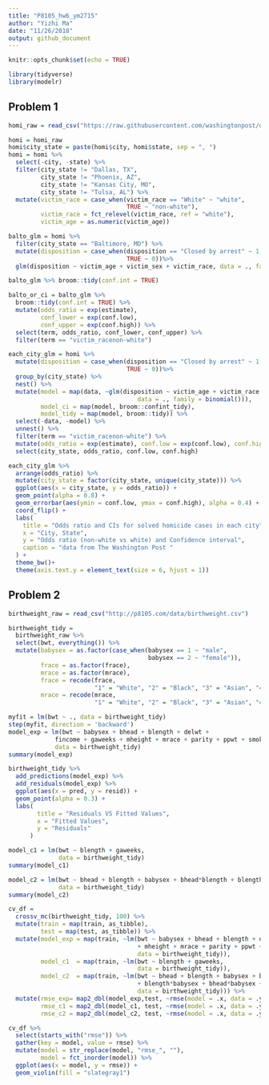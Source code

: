 ```yaml
---
title: "P8105_hw6_ym2715"
author: "Yizhi Ma"
date: "11/26/2018"
output: github_document
---
```


```r
knitr::opts_chunk$set(echo = TRUE)

library(tidyverse)
library(modelr)
```

## Problem 1

```r
homi_raw = read_csv("https://raw.githubusercontent.com/washingtonpost/data-homicides/master/homicide-data.csv")

homi = homi_raw 
homi$city_state = paste(homi$city, homi$state, sep = ", ")
homi = homi %>% 
  select(-city, -state) %>% 
  filter(city_state != "Dallas, TX",
         city_state != "Phoenix, AZ",
         city_state != "Kansas City, MO",
         city_state != "Tulsa, AL") %>% 
  mutate(victim_race = case_when(victim_race == "White" ~ "white",
                                 TRUE ~ "non-white"),
         victim_race = fct_relevel(victim_race, ref = "white"),
         victim_age = as.numeric(victim_age))
```

```r
balto_glm = homi %>% 
  filter(city_state == "Baltimore, MD") %>% 
  mutate(disposition = case_when(disposition == "Closed by arrest" ~ 1,
                                 TRUE ~ 0))%>% 
  glm(disposition ~ victim_age + victim_sex + victim_race, data = ., family = binomial())

balto_glm %>% broom::tidy(conf.int = TRUE)

balto_or_ci = balto_glm %>% 
  broom::tidy(conf.int = TRUE) %>% 
  mutate(odds_ratio = exp(estimate),
         conf_lower = exp(conf.low),
         conf_upper = exp(conf.high)) %>% 
  select(term, odds_ratio, conf_lower, conf_upper) %>% 
  filter(term == "victim_racenon-white")

```

```r
each_city_glm = homi %>% 
  mutate(disposition = case_when(disposition == "Closed by arrest" ~ 1,
                                 TRUE ~ 0))%>% 
  group_by(city_state) %>% 
  nest() %>% 
  mutate(model = map(data, ~glm(disposition ~ victim_age + victim_race + victim_sex, 
                                    data = ., family = binomial())),
         model_ci = map(model, broom::confint_tidy),
         model_tidy = map(model, broom::tidy)) %>% 
  select(-data, -model) %>% 
  unnest() %>% 
  filter(term == "victim_racenon-white") %>% 
  mutate(odds_ratio = exp(estimate), conf.low = exp(conf.low), conf.high = exp(conf.high)) %>% 
  select(city_state, odds_ratio, conf.low, conf.high)
```

```r
each_city_glm %>% 
  arrange(odds_ratio) %>% 
  mutate(city_state = factor(city_state, unique(city_state))) %>% 
  ggplot(aes(x = city_state, y = odds_ratio)) +
  geom_point(alpha = 0.8) +
  geom_errorbar(aes(ymin = conf.low, ymax = conf.high), alpha = 0.4) +
  coord_flip() +
  labs(
    title = "Odds ratio and CIs for solved homicide cases in each city",
    x = "City, State",
    y = "Odds ratio (non-white vs white) and Confidence interval",
    caption = "data from The Washington Post "
  ) +
  theme_bw()+
  theme(axis.text.y = element_text(size = 6, hjust = 1)) 
```

## Problem 2

```r
birthweight_raw = read_csv("http://p8105.com/data/birthweight.csv")

birthweight_tidy = 
  birthweight_raw %>% 
  select(bwt, everything()) %>% 
  mutate(babysex = as.factor(case_when(babysex == 1 ~ "male",
                                       babysex == 2 ~ "female")),
         frace = as.factor(frace),
         mrace = as.factor(mrace),
         frace = recode(frace,
                        "1" = "White", "2" = "Black", "3" = "Asian", "4" = "Puerto Rican", "8" = "Other", "9" = "Unknown"),
         mrace = recode(mrace,
                        "1" = "White", "2" = "Black", "3" = "Asian", "4" = "Puerto Rican", "8" = "Other"))


```

```r
myfit = lm(bwt ~ ., data = birthweight_tidy)
step(myfit, direction = 'backward')
model_exp = lm(bwt ~ babysex + bhead + blength + delwt + 
             fincome + gaweeks + mheight + mrace + parity + ppwt + smoken, 
             data = birthweight_tidy)
summary(model_exp)
```

```r
birthweight_tidy %>% 
  add_predictions(model_exp) %>% 
  add_residuals(model_exp) %>% 
  ggplot(aes(x = pred, y = resid)) +
  geom_point(alpha = 0.3) +
  labs(
        title = "Residuals VS Fitted Values",
        x = "Fitted Values",
        y = "Residuals"
      ) 
```


```r
model_c1 = lm(bwt ~ blength + gaweeks, 
              data = birthweight_tidy)
summary(model_c1)
```


```r
model_c2 = lm(bwt ~ bhead + blength + babysex + bhead*blength + blength*babysex +  bhead*babysex + bhead*blength*babysex, 
              data = birthweight_tidy)
summary(model_c2)
```

```r
cv_df =
  crossv_mc(birthweight_tidy, 100) %>% 
  mutate(train = map(train, as_tibble),
         test = map(test, as_tibble)) %>% 
  mutate(model_exp = map(train, ~lm(bwt ~ babysex + bhead + blength + delwt + fincome + gaweeks 
                                    + mheight + mrace + parity + ppwt + smoken, 
                                    data = birthweight_tidy)),
         model_c1  = map(train, ~lm(bwt ~ blength + gaweeks, 
                                    data = birthweight_tidy)),
         model_c2  = map(train, ~lm(bwt ~ bhead + blength + babysex + bhead*blength 
                                    + blength*babysex + bhead*babysex + bhead*blength*babysex, 
                                    data = birthweight_tidy))) %>% 
  mutate(rmse_exp= map2_dbl(model_exp,test, ~rmse(model = .x, data = .y)),
         rmse_c1 = map2_dbl(model_c1, test, ~rmse(model = .x, data = .y)),
         rmse_c2 = map2_dbl(model_c2, test, ~rmse(model = .x, data = .y)))

cv_df %>% 
  select(starts_with("rmse")) %>% 
  gather(key = model, value = rmse) %>% 
  mutate(model = str_replace(model, "rmse_", ""),
         model = fct_inorder(model)) %>% 
  ggplot(aes(x = model, y = rmse)) + 
  geom_violin(fill = "slategray1")
```


